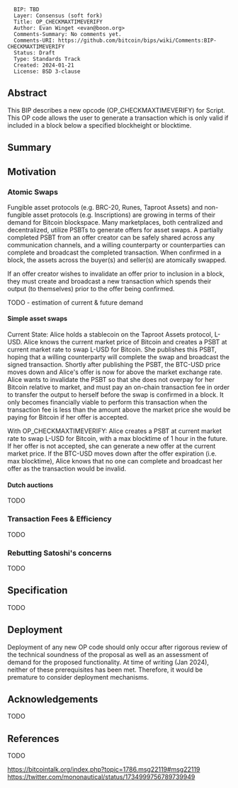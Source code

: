 <pre>
  BIP: TBD
  Layer: Consensus (soft fork)
  Title: OP_CHECKMAXTIMEVERIFY
  Author: Evan Winget <evan@boon.org>
  Comments-Summary: No comments yet.
  Comments-URI: https://github.com/bitcoin/bips/wiki/Comments:BIP-CHECKMAXTIMEVERIFY
  Status: Draft
  Type: Standards Track
  Created: 2024-01-21
  License: BSD 3-clause
</pre>

==Abstract==

This BIP describes a new opcode (OP_CHECKMAXTIMEVERIFY) for Script. This OP code allows the user to generate a transaction which is only valid if included in a block below a specified blockheight or blocktime.


==Summary==




==Motivation==

===Atomic Swaps===

Fungible asset protocols (e.g. BRC-20, Runes, Taproot Assets) and non-fungible asset protocols (e.g. Inscriptions) are growing in terms of their demand for Bitcoin blockspace. Many marketplaces, both centralized and decentralized, utilize PSBTs to generate offers for asset swaps. A partially completed PSBT from an offer creator can be safely shared across any communication channels, and a willing counterparty or counterparties can complete and broadcast the completed transaction. When confirmed in a block, the assets across the buyer(s) and seller(s) are atomically swapped.

If an offer creator wishes to invalidate an offer prior to inclusion in a block, they must create and broadcast a new transaction which spends their output (to themselves) prior to the offer being confirmed.

TODO - estimation of current & future demand

====Simple asset swaps====

Current State:
Alice holds a stablecoin on the Taproot Assets protocol, L-USD. Alice knows the current market price of Bitcoin and creates a PSBT at current market rate to swap L-USD for Bitcoin. She publishes this PSBT, hoping that a willing counterparty will complete the swap and broadcast the signed transaction. Shortly after publishing the PSBT, the BTC-USD price moves down and Alice's offer is now for above the market exchange rate. Alice wants to invalidate the PSBT so that she does not overpay for her Bitcoin relative to market, and must pay an on-chain transaction fee in order to transfer the output to herself before the swap is confirmed in a block. It only becomes financially viable to perform this transaction when the transaction fee is less than the amount above the market price she would be paying for Bitcoin if her offer is accepted.

With OP_CHECKMAXTIMEVERIFY:
Alice creates a PSBT at current market rate to swap L-USD for Bitcoin, with a max blocktime of 1 hour in the future. If her offer is not accepted, she can generate a new offer at the current market price. If the BTC-USD moves down after the offer expiration (i.e. max blocktime), Alice knows that no one can complete and broadcast her offer as the transaction would be invalid.

====Dutch auctions====
TODO


===Transaction Fees & Efficiency===

TODO


===Rebutting Satoshi's concerns===

TODO


==Specification==

TODO


==Deployment==

Deployment of any new OP code should only occur after rigorous review of the technical soundness of the proposal as well as an assessment of demand for the proposed functionality. At time of writing (Jan 2024), neither of these prerequisites has been met. Therefore, it would be premature to consider deployment mechanisms.


==Acknowledgements==

TODO


==References==

TODO

https://bitcointalk.org/index.php?topic=1786.msg22119#msg22119
https://twitter.com/mononautical/status/1734999756789739949

